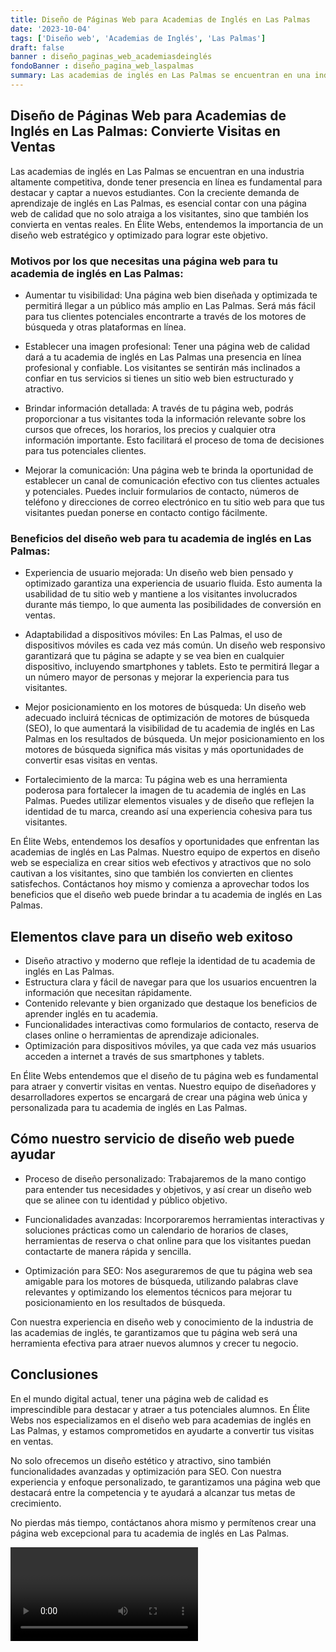 ```yaml
---
title: Diseño de Páginas Web para Academias de Inglés en Las Palmas
date: '2023-10-04'
tags: ['Diseño web', 'Academias de Inglés', 'Las Palmas']
draft: false
banner : diseño_paginas_web_academiasdeinglés
fondoBanner : diseño_pagina_web_laspalmas
summary: Las academias de inglés en Las Palmas se encuentran en una industria altamente competitiva, donde tener presencia en línea es fundamental para destacar y captar a nuevos estudiantes. Con la creciente demanda de aprendizaje de inglés en Las Palmas, es esencial contar con una página web de calidad que no solo atraiga a los visitantes, sino que también los convierta en ventas reales. En Élite Webs, entendemos la importancia de un diseño web estratégico y optimizado para lograr este objetivo.
---
```


## Diseño de Páginas Web para Academias de Inglés en Las Palmas: Convierte Visitas en Ventas

Las academias de inglés en Las Palmas se encuentran en una industria altamente competitiva, donde tener presencia en línea es fundamental para destacar y captar a nuevos estudiantes. Con la creciente demanda de aprendizaje de inglés en Las Palmas, es esencial contar con una página web de calidad que no solo atraiga a los visitantes, sino que también los convierta en ventas reales. En Élite Webs, entendemos la importancia de un diseño web estratégico y optimizado para lograr este objetivo.

### Motivos por los que necesitas una página web para tu academia de inglés en Las Palmas:

- Aumentar tu visibilidad: Una página web bien diseñada y optimizada te permitirá llegar a un público más amplio en Las Palmas. Será más fácil para tus clientes potenciales encontrarte a través de los motores de búsqueda y otras plataformas en línea.

- Establecer una imagen profesional: Tener una página web de calidad dará a tu academia de inglés en Las Palmas una presencia en línea profesional y confiable. Los visitantes se sentirán más inclinados a confiar en tus servicios si tienes un sitio web bien estructurado y atractivo.

- Brindar información detallada: A través de tu página web, podrás proporcionar a tus visitantes toda la información relevante sobre los cursos que ofreces, los horarios, los precios y cualquier otra información importante. Esto facilitará el proceso de toma de decisiones para tus potenciales clientes.

- Mejorar la comunicación: Una página web te brinda la oportunidad de establecer un canal de comunicación efectivo con tus clientes actuales y potenciales. Puedes incluir formularios de contacto, números de teléfono y direcciones de correo electrónico en tu sitio web para que tus visitantes puedan ponerse en contacto contigo fácilmente.

### Beneficios del diseño web para tu academia de inglés en Las Palmas:

- Experiencia de usuario mejorada: Un diseño web bien pensado y optimizado garantiza una experiencia de usuario fluida. Esto aumenta la usabilidad de tu sitio web y mantiene a los visitantes involucrados durante más tiempo, lo que aumenta las posibilidades de conversión en ventas.

- Adaptabilidad a dispositivos móviles: En Las Palmas, el uso de dispositivos móviles es cada vez más común. Un diseño web responsivo garantizará que tu página se adapte y se vea bien en cualquier dispositivo, incluyendo smartphones y tablets. Esto te permitirá llegar a un número mayor de personas y mejorar la experiencia para tus visitantes.

- Mejor posicionamiento en los motores de búsqueda: Un diseño web adecuado incluirá técnicas de optimización de motores de búsqueda (SEO), lo que aumentará la visibilidad de tu academia de inglés en Las Palmas en los resultados de búsqueda. Un mejor posicionamiento en los motores de búsqueda significa más visitas y más oportunidades de convertir esas visitas en ventas.

- Fortalecimiento de la marca: Tu página web es una herramienta poderosa para fortalecer la imagen de tu academia de inglés en Las Palmas. Puedes utilizar elementos visuales y de diseño que reflejen la identidad de tu marca, creando así una experiencia cohesiva para tus visitantes.

En Élite Webs, entendemos los desafíos y oportunidades que enfrentan las academias de inglés en Las Palmas. Nuestro equipo de expertos en diseño web se especializa en crear sitios web efectivos y atractivos que no solo cautivan a los visitantes, sino que también los convierten en clientes satisfechos. Contáctanos hoy mismo y comienza a aprovechar todos los beneficios que el diseño web puede brindar a tu academia de inglés en Las Palmas.

<GifSeo />

<Cta />

## Elementos clave para un diseño web exitoso

- Diseño atractivo y moderno que refleje la identidad de tu academia de inglés en Las Palmas.
- Estructura clara y fácil de navegar para que los usuarios encuentren la información que necesitan rápidamente.
- Contenido relevante y bien organizado que destaque los beneficios de aprender inglés en tu academia.
- Funcionalidades interactivas como formularios de contacto, reserva de clases online o herramientas de aprendizaje adicionales.
- Optimización para dispositivos móviles, ya que cada vez más usuarios acceden a internet a través de sus smartphones y tablets.

En Élite Webs entendemos que el diseño de tu página web es fundamental para atraer y convertir visitas en ventas. Nuestro equipo de diseñadores y desarrolladores expertos se encargará de crear una página web única y personalizada para tu academia de inglés en Las Palmas.

## Cómo nuestro servicio de diseño web puede ayudar

- Proceso de diseño personalizado: Trabajaremos de la mano contigo para entender tus necesidades y objetivos, y así crear un diseño web que se alinee con tu identidad y público objetivo.

- Funcionalidades avanzadas: Incorporaremos herramientas interactivas y soluciones prácticas como un calendario de horarios de clases, herramientas de reserva o chat online para que los visitantes puedan contactarte de manera rápida y sencilla.

- Optimización para SEO: Nos aseguraremos de que tu página web sea amigable para los motores de búsqueda, utilizando palabras clave relevantes y optimizando los elementos técnicos para mejorar tu posicionamiento en los resultados de búsqueda.

Con nuestra experiencia en diseño web y conocimiento de la industria de las academias de inglés, te garantizamos que tu página web será una herramienta efectiva para atraer nuevos alumnos y crecer tu negocio.

## Conclusiones

En el mundo digital actual, tener una página web de calidad es imprescindible para destacar y atraer a tus potenciales alumnos. En Élite Webs nos especializamos en el diseño web para academias de inglés en Las Palmas, y estamos comprometidos en ayudarte a convertir tus visitas en ventas.

No solo ofrecemos un diseño estético y atractivo, sino también funcionalidades avanzadas y optimización para SEO. Con nuestra experiencia y enfoque personalizado, te garantizamos una página web que destacará entre la competencia y te ayudará a alcanzar tus metas de crecimiento.

No pierdas más tiempo, contáctanos ahora mismo y permítenos crear una página web excepcional para tu academia de inglés en Las Palmas.

<Video />

<CtaBot job='Academias de Inglés' city='Las Palmas'/>

<Gmaps query='Las Palmas+españa+maps' />